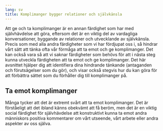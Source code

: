 ```yaml
---
lang: sv
title: Komplimanger bygger relationer och självkänsla
---
```


\label{sec-compliments}
 
Att ge och ta komplimanger är en annan färdighet som har med
självhävdelse att göra, eftersom det är en viktig del av vardagliga
konversationer, byggande av relationer och utvecklande av självkänsla.
Precis som med alla andra färdigheter som vi har fördjupat oss i, så
hindrar vårt sätt att tänka ofta vår förmåga att ta emot och ge
komplimanger. Det kan också vara så att vi saknar färdigheter som behövs
för att i nästa steg kunna utveckla färdigheten att ta emot och ge
komplimanger. Det här avsnittet hjälper dig att identifiera dina hindrande
tänkande (antaganden och förutsägelser som du gör), och visar också
stegvis hur du kan göra för att förbättra sättet som du förhåller dig
till komplimanger på.

## Ta emot komplimanger

Många tycker att det är extremt svårt att ta emot komplimanger. Det är
förståeligt att det ibland känns obekvämt att få beröm, men det är en
viktig social färdighet för självhävdelse att konstruktivt kunna ta emot
andra människors positiva kommentarer om vårt utseende, vårt arbete
eller andra aspekter av oss själva.
